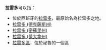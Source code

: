 '''拉雷多'''可以指：
*位於西班牙的[[拉雷多|拉雷多]]，最原始名為拉雷多之地。
*[[拉雷多_(德克薩斯州)|拉雷多 (德克薩斯州)]]
*[[拉雷多_(密蘇里州)|拉雷多 (密蘇里州)]]
*[[拉雷多_(蒙大拿州)|拉雷多 (蒙大拿州)]]
*[[拉雷多區|拉雷多區]]，位於祕魯的一個區

{{Geodis|Cat=三字地名消歧义|L拉雷多}}